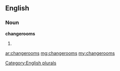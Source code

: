 ==English==

===Noun===
'''changerooms'''

# {{plural of|[[changeroom]]}}

[[Category:English plurals]]

[[ar:changerooms]]
[[mg:changerooms]]
[[my:changerooms]]